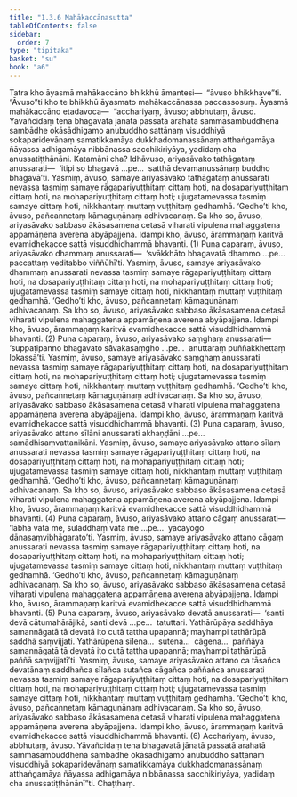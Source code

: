 ```yaml
---
title: "1.3.6 Mahākaccānasutta"
tableOfContents: false
sidebar:
  order: 7
type: "tipitaka"
basket: "su"
book: "a6"
---
```



<DynamicBreadcrumb />

<Division number="26" book="a6">

<Paragraph number="159" book="a6">
Tatra kho āyasmā mahākaccāno bhikkhū āmantesi—  “āvuso bhikkhave”ti. “Āvuso”ti kho te bhikkhū āyasmato mahākaccānassa paccassosuṃ. Āyasmā mahākaccāno etadavoca—  “acchariyaṃ, āvuso; abbhutaṃ, āvuso. Yāvañcidaṃ tena bhagavatā jānatā passatā arahatā sammāsambuddhena sambādhe okāsādhigamo anubuddho sattānaṃ visuddhiyā sokaparidevānaṃ samatikkamāya dukkhadomanassānaṃ atthaṅgamāya ñāyassa adhigamāya nibbānassa sacchikiriyāya, yadidaṃ cha anussatiṭṭhānāni.
</Paragraph>

<Paragraph number="160" book="a6">
Katamāni cha? Idhāvuso, ariyasāvako tathāgataṃ anussarati—  ‘itipi so bhagavā …pe…  satthā devamanussānaṃ buddho bhagavā’ti. Yasmiṃ, āvuso, samaye ariyasāvako tathāgataṃ anussarati nevassa tasmiṃ samaye rāgapariyuṭṭhitaṃ cittaṃ hoti, na dosapariyuṭṭhitaṃ cittaṃ hoti, na mohapariyuṭṭhitaṃ cittaṃ hoti; ujugatamevassa tasmiṃ samaye cittaṃ hoti, nikkhantaṃ muttaṃ vuṭṭhitaṃ gedhamhā. ‘Gedho’ti kho, āvuso, pañcannetaṃ kāmaguṇānaṃ adhivacanaṃ. Sa kho so, āvuso, ariyasāvako sabbaso ākāsasamena cetasā viharati vipulena mahaggatena appamāṇena averena abyāpajjena. Idampi kho, āvuso, ārammaṇaṃ karitvā evamidhekacce sattā visuddhidhammā bhavanti. (1)
</Paragraph>

<Paragraph number="161" book="a6">
Puna caparaṃ, āvuso, ariyasāvako dhammaṃ anussarati—  ‘svākkhāto bhagavatā dhammo …pe…  paccattaṃ veditabbo viññūhī’ti. Yasmiṃ, āvuso, samaye ariyasāvako dhammaṃ anussarati nevassa tasmiṃ samaye rāgapariyuṭṭhitaṃ cittaṃ hoti, na dosapariyuṭṭhitaṃ cittaṃ hoti, na mohapariyuṭṭhitaṃ cittaṃ hoti; ujugatamevassa tasmiṃ samaye cittaṃ hoti, nikkhantaṃ muttaṃ vuṭṭhitaṃ gedhamhā. ‘Gedho’ti kho, āvuso, pañcannetaṃ kāmaguṇānaṃ adhivacanaṃ. Sa kho so, āvuso, ariyasāvako sabbaso ākāsasamena cetasā viharati vipulena mahaggatena appamāṇena averena abyāpajjena. Idampi kho, āvuso, ārammaṇaṃ karitvā evamidhekacce sattā visuddhidhammā bhavanti. (2)
</Paragraph>

<Paragraph number="162" book="a6">
Puna caparaṃ, āvuso, ariyasāvako saṃghaṃ anussarati—  ‘suppaṭipanno bhagavato sāvakasaṃgho …pe…  anuttaraṃ puññakkhettaṃ lokassā’ti. Yasmiṃ, āvuso, samaye ariyasāvako saṃghaṃ anussarati nevassa tasmiṃ samaye rāgapariyuṭṭhitaṃ cittaṃ hoti, na dosapariyuṭṭhitaṃ cittaṃ hoti, na mohapariyuṭṭhitaṃ cittaṃ hoti; ujugatamevassa tasmiṃ samaye cittaṃ hoti, nikkhantaṃ muttaṃ vuṭṭhitaṃ gedhamhā. ‘Gedho’ti kho, āvuso, pañcannetaṃ kāmaguṇānaṃ adhivacanaṃ. Sa kho so, āvuso, ariyasāvako sabbaso ākāsasamena cetasā viharati vipulena mahaggatena appamāṇena averena abyāpajjena. Idampi kho, āvuso, ārammaṇaṃ karitvā evamidhekacce sattā visuddhidhammā bhavanti. (3)
</Paragraph>

<Paragraph number="163" book="a6">
Puna caparaṃ, āvuso, ariyasāvako attano sīlāni anussarati akhaṇḍāni …pe…  samādhisaṃvattanikāni. Yasmiṃ, āvuso, samaye ariyasāvako attano sīlaṃ anussarati nevassa tasmiṃ samaye rāgapariyuṭṭhitaṃ cittaṃ hoti, na dosapariyuṭṭhitaṃ cittaṃ hoti, na mohapariyuṭṭhitaṃ cittaṃ hoti; ujugatamevassa tasmiṃ samaye cittaṃ hoti, nikkhantaṃ muttaṃ vuṭṭhitaṃ gedhamhā. ‘Gedho’ti kho, āvuso, pañcannetaṃ kāmaguṇānaṃ adhivacanaṃ. Sa kho so, āvuso, ariyasāvako sabbaso ākāsasamena cetasā viharati vipulena mahaggatena appamāṇena averena abyāpajjena. Idampi kho, āvuso, ārammaṇaṃ karitvā evamidhekacce sattā visuddhidhammā bhavanti. (4)
</Paragraph>

<Paragraph number="164" book="a6">
Puna caparaṃ, āvuso, ariyasāvako attano cāgaṃ anussarati—  ‘lābhā vata me, suladdhaṃ vata me …pe…  yācayogo dānasaṃvibhāgarato’ti. Yasmiṃ, āvuso, samaye ariyasāvako attano cāgaṃ anussarati nevassa tasmiṃ samaye rāgapariyuṭṭhitaṃ cittaṃ hoti, na dosapariyuṭṭhitaṃ cittaṃ hoti, na mohapariyuṭṭhitaṃ cittaṃ hoti; ujugatamevassa tasmiṃ samaye cittaṃ hoti, nikkhantaṃ muttaṃ vuṭṭhitaṃ gedhamhā. ‘Gedho’ti kho, āvuso, pañcannetaṃ kāmaguṇānaṃ adhivacanaṃ. Sa kho so, āvuso, ariyasāvako sabbaso ākāsasamena cetasā viharati vipulena mahaggatena appamāṇena averena abyāpajjena. Idampi kho, āvuso, ārammaṇaṃ karitvā evamidhekacce sattā visuddhidhammā bhavanti. (5)
</Paragraph>

<Paragraph number="165" book="a6">
Puna caparaṃ, āvuso, ariyasāvako devatā anussarati—  ‘santi devā cātumahārājikā, santi devā …pe…  tatuttari. Yathārūpāya saddhāya samannāgatā tā devatā ito cutā tattha upapannā; mayhampi tathārūpā saddhā saṃvijjati. Yathārūpena sīlena…  sutena…  cāgena…  paññāya samannāgatā tā devatā ito cutā tattha upapannā; mayhampi tathārūpā paññā saṃvijjatī’ti. Yasmiṃ, āvuso, samaye ariyasāvako attano ca tāsañca devatānaṃ saddhañca sīlañca sutañca cāgañca paññañca anussarati nevassa tasmiṃ samaye rāgapariyuṭṭhitaṃ cittaṃ hoti, na dosapariyuṭṭhitaṃ cittaṃ hoti, na mohapariyuṭṭhitaṃ cittaṃ hoti; ujugatamevassa tasmiṃ samaye cittaṃ hoti, nikkhantaṃ muttaṃ vuṭṭhitaṃ gedhamhā. ‘Gedho’ti kho, āvuso, pañcannetaṃ kāmaguṇānaṃ adhivacanaṃ. Sa kho so, āvuso, ariyasāvako sabbaso ākāsasamena cetasā viharati vipulena mahaggatena appamāṇena averena abyāpajjena. Idampi kho, āvuso, ārammaṇaṃ karitvā evamidhekacce sattā visuddhidhammā bhavanti. (6)
</Paragraph>

<Paragraph number="166" book="a6">
Acchariyaṃ, āvuso, abbhutaṃ, āvuso. Yāvañcidaṃ tena bhagavatā jānatā passatā arahatā sammāsambuddhena sambādhe okāsādhigamo anubuddho sattānaṃ visuddhiyā sokaparidevānaṃ samatikkamāya dukkhadomanassānaṃ atthaṅgamāya ñāyassa adhigamāya nibbānassa sacchikiriyāya, yadidaṃ cha anussatiṭṭhānānī”ti.

</Paragraph>
</Division>

<Paragraph number="167" type="center" book="a6">
Chaṭṭhaṃ.
</Paragraph>